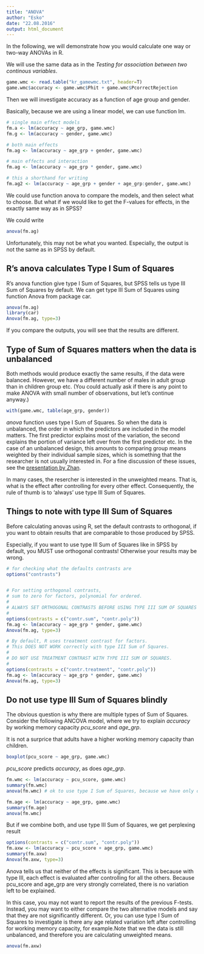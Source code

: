 ```yaml
---
title: "ANOVA"
author: "Esko"
date: "22.08.2016"
output: html_document
---
```



In the following, we will demonstrate how you would calculate one way or two-way ANOVAs in R. 

We will use the same data as in the _Testing for association between two continous variables_.


```r
game.wmc <- read.table("kr_gamewmc.txt", header=T)
game.wmc$accuracy <- game.wmc$Phit + game.wmc$PcorrectRejection
```

Then we will investigate accuracy as a function of age group and gender. 

Basically, because we are using a linear model, we can use function lm. 

```r

# single main effect models
fm.a <- lm(accuracy ~ age_grp, game.wmc)
fm.g <- lm(accuracy ~ gender, game.wmc)

# both main effects
fm.ag <- lm(accuracy ~ age_grp + gender, game.wmc)

# main effects and interaction
fm.ag <- lm(accuracy ~ age_grp * gender, game.wmc)

# this a shorthand for writing
fm.ag2 <- lm(accuracy ~ age_grp + gender + age_grp:gender, game.wmc)

```

We could use function anova to compare the models, and then select what to choose. But what if we would like to get the F-values for effects, in the exactly same way as in SPSS?

We could write 
```r
anova(fm.ag)
```

Unfortunately, this may not be what you wanted. Especially, the output is not the same as in SPSS by default.

R's anova calculates Type I Sum of Squares
--------------------------------------------------------

R's anova function give type I Sum of Squares, but SPSS tells us type III Sum of Squares by default. We can get type III Sum of Squares using function Anova from package car.

```r

anova(fm.ag)
library(car)
Anova(fm.ag, type=3)

```
If you compare the outputs, you will see that the results are different. 

Type of Sum of Squares matters when the data is unbalanced
---------------------------------------------------------------------

Both methods would produce exactly the same results, if the data were balanced. However, we have a different number of males in adult group than in children group etc. (You could actually ask if there is any point to make ANOVA with small number of observations, but let's continue anyway.)

```r
with(game.wmc, table(age_grp, gender))
```

_anova_ function uses type I Sum of Squares. So when the data is unbalanced, the order in which the predictors are included in the model matters. The first predictor explains most of the variation, the second explains the portion of variance left over from the first predictor etc. In the case of an unbalanced design, this amounts to comparing group means weighted by their individual sample sizes, which is something that the researcher is not usually interested in. For a fine discussion of these issues, see the [presentation by Zhan](http://md.psych.bio.uni-goettingen.de/mv/unit/lm_cat/InteractionsAndTypesOfSS.pdf). 

In many cases, the resercher is interested in the unweighted means. That is, what is the effect after controlling for every other effect. Consequently, the rule of thumb is to 'always' use type III Sum of Squares. 

Things to note with type III Sum of Squares
--------------------------------------------------------

Before calculating anovas using R, set the default contrasts to orthogonal, 
if you want to obtain results that are comparable to those produced by SPSS. 

Especially, if you want to use type III Sum of Squares like in SPSS by default, 
you MUST use orthogonal contrasts! Otherwise your results may be wrong. 

```r
# for checking what the defaults contrasts are 
options("contrasts")


# For setting orthogonal contrasts, 
# sum to zero for factors, polynomial for ordered.
#
# ALWAYS SET ORTHOGONAL CONTRASTS BEFORE USING TYPE III SUM OF SQUARES
#
options(contrasts = c("contr.sum", "contr.poly"))
fm.ag <- lm(accuracy ~ age_grp * gender, game.wmc)
Anova(fm.ag, type=3)

# By default, R uses treatment contrast for factors. 
# This DOES NOT WORK correctly with type III Sum of Squares. 
#
# DO NOT USE TREATMENT CONTRAST WITH TYPE III SUM OF SQUARES.  
#
options(contrasts = c("contr.treatment", "contr.poly")) 
fm.ag <- lm(accuracy ~ age_grp * gender, game.wmc)
Anova(fm.ag, type=3)

```


Do not use type III Sum of Squares blindly
------------------------------------------------

The obvious question is why there are multiple types of Sum of Squares. Consider the following 
ANCOVA model, where we try to explain _accuracy_ by working memory capacity _pcu_score_ and _age_grp_.

It is not a surprice that adults have a higher working memory capacity than children.
```r
boxplot(pcu_score ~ age_grp, game.wmc)
```

_pcu_score_ predicts _accuracy_, as does _age_grp_.

```r

fm.wmc <- lm(accuracy ~ pcu_score, game.wmc) 
summary(fm.wmc)
anova(fm.wmc) # ok to use type I Sum of Squares, because we have only one predictor

fm.age <- lm(accuracy ~ age_grp, game.wmc) 
summary(fm.age)
anova(fm.wmc)
```

But if we combine both, and use type III Sum of Squares, we get perplexing result
```r
options(contrasts = c("contr.sum", "contr.poly"))
fm.axw <- lm(accuracy ~ pcu_score + age_grp, game.wmc) 
summary(fm.axw)
Anova(fm.axw, type=3)
```
Anova tells us that neither of the effects is significant. This is because with type III, each effect is evaluated after controlling for all the others. Because pcu_score and age_grp are very strongly correlated, there is no variation left to be explained. 

In this case, you may not want to report the results of the previous F-tests. Instead, you may want to either compare the two alternative models and say that they are not significantly different. Or, you can use type I Sum of Squares to investigate is there any age related variation left after controlling for working memory capacity, for example.Note that we the data is still unbalanced, and therefore you are calculating unweighted means. 

```r
anova(fm.axw)
```



